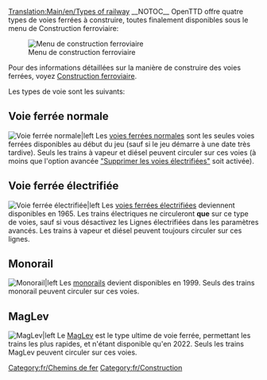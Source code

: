 [[Translation:Main/en/Types of railway]]{{Template:Type de chemin de fer/Fr}}
__NOTOC__
OpenTTD offre quatre types de voies  ferrées à construire, toutes finalement disponibles sous le menu de Construction ferroviaire:

[[File:fr/Openttd-rail1.png|Menu de construction ferroviaire]]

Pour des informations détaillées sur la manière de construire des voies ferrées, voyez [[Main/fr/Construction Ferroviaire|Construction ferroviaire]].

Les types de voie sont les suivants:

==Voie ferrée normale==
[[File:en/NRail1Piece.png|Voie ferrée normale|left]]
Les [[Main/fr/Lignes ferroviaires|voies ferrées normales]] sont les seules voies ferrées disponibles au début du jeu (sauf si le jeu démarre à une date très tardive). Seuls les trains à vapeur et diésel peuvent circuler sur ces voies (à moins que l'option avancée [[Main/en/Options avancées/Véhicules/Fr#Supprimer les voies électrifiées|"Supprimer les voies électrifiées"]] soit activée).

==Voie ferrée électrifiée==
[[File:en/ERail1Piece.png|Voie ferrée électrifiée|left]]
Les [[Main/fr/Chemin de fer électrifié|voies ferrées électrifiées]] deviennent disponibles en 1965. Les trains électriques ne circuleront '''que''' sur ce type de voies, sauf si vous désactivez les Lignes électrifiées dans les paramètres avancés. Les trains à vapeur et diésel peuvent toujours circuler sur ces lignes.

==Monorail==
[[File:en/Monorail1Piece.png|Monorail|left]]
Les [[Main/fr/Monorail|monorails]] devient disponibles en 1999. Seuls des trains monorail peuvent circuler sur ces voies.

==MagLev==
[[File:en/Maglev1Piece.png|MagLev|left]]
Le [[Main/fr/MagLev|MagLev]] est le type ultime de voie ferrée, permettant les trains les plus rapides, et n'étant disponible qu'en 2022. Seuls les trains MagLev peuvent circuler sur ces voies.

[[Category:fr/Chemins de fer]]
[[Category:fr/Construction]]